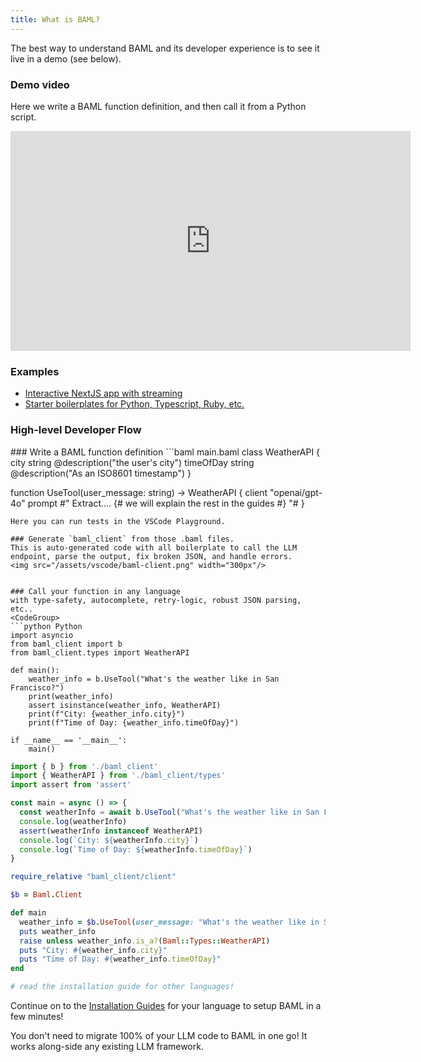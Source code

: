 ```yaml
---
title: What is BAML?
---
```


The best way to understand BAML and its developer experience is to see it live in a demo (see below).

### Demo video
Here we write a BAML function definition, and then call it from a Python script.

<iframe src="https://fast.wistia.net/embed/iframe/5fxpquglde?seo=false&videoFoam=false" title="BAML Demo Video" allow="autoplay; fullscreen" allowtransparency="true" frameborder="0" scrolling="no" class="wistia_embed" name="wistia_embed" msallowfullscreen width="640" height="352"></iframe>
<script src="https://fast.wistia.net/assets/external/E-v1.js" async></script>

### Examples
- [Interactive NextJS app with streaming](https://baml-examples.vercel.app/examples/stream-object)
- [Starter boilerplates for Python, Typescript, Ruby, etc.](https://github.com/boundaryml/baml-examples)

### High-level Developer Flow

<Steps>
### Write a BAML function definition
```baml main.baml
class WeatherAPI {
  city string @description("the user's city")
  timeOfDay string @description("As an ISO8601 timestamp")
}

function UseTool(user_message: string) -> WeatherAPI {
  client "openai/gpt-4o"
  prompt #"
    Extract.... {# we will explain the rest in the guides #}
  "#
}
```
Here you can run tests in the VSCode Playground.

### Generate `baml_client` from those .baml files.
This is auto-generated code with all boilerplate to call the LLM endpoint, parse the output, fix broken JSON, and handle errors.
<img src="/assets/vscode/baml-client.png" width="300px"/>


### Call your function in any language
with type-safety, autocomplete, retry-logic, robust JSON parsing, etc..
<CodeGroup>
```python Python
import asyncio
from baml_client import b
from baml_client.types import WeatherAPI

def main():
    weather_info = b.UseTool("What's the weather like in San Francisco?")
    print(weather_info)
    assert isinstance(weather_info, WeatherAPI)
    print(f"City: {weather_info.city}")
    print(f"Time of Day: {weather_info.timeOfDay}")

if __name__ == '__main__':
    main()
```

```typescript TypeScript
import { b } from './baml_client'
import { WeatherAPI } from './baml_client/types'
import assert from 'assert'

const main = async () => {
  const weatherInfo = await b.UseTool("What's the weather like in San Francisco?")
  console.log(weatherInfo)
  assert(weatherInfo instanceof WeatherAPI)
  console.log(`City: ${weatherInfo.city}`)
  console.log(`Time of Day: ${weatherInfo.timeOfDay}`)
}
```

```ruby Ruby
require_relative "baml_client/client"

$b = Baml.Client

def main
  weather_info = $b.UseTool(user_message: "What's the weather like in San Francisco?")
  puts weather_info
  raise unless weather_info.is_a?(Baml::Types::WeatherAPI)
  puts "City: #{weather_info.city}"
  puts "Time of Day: #{weather_info.timeOfDay}"
end
```

```python Other Languages
# read the installation guide for other languages!
```
</CodeGroup>
</Steps>

Continue on to the [Installation Guides](/guide/installation-language) for your language to setup BAML in a few minutes! 

You don't need to migrate 100% of your LLM code to BAML in one go! It works along-side any existing LLM framework.